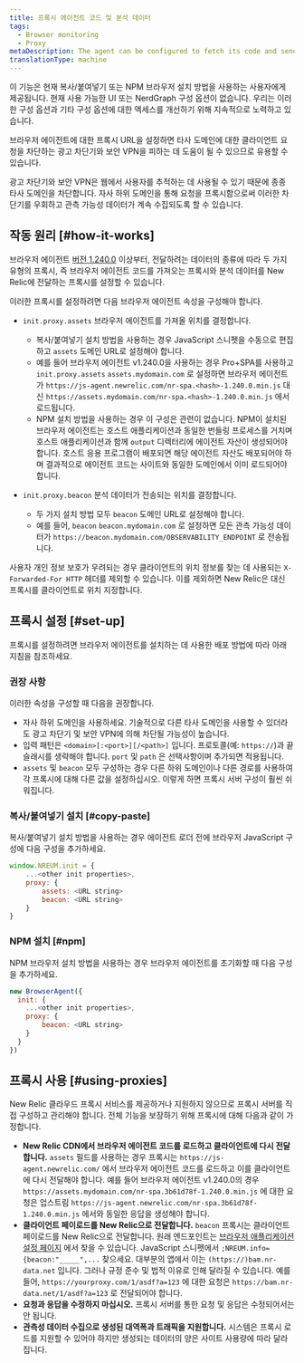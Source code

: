 ```yaml
---
title: 프록시 에이전트 코드 및 분석 데이터
tags:
  - Browser monitoring
  - Proxy
metaDescription: The agent can be configured to fetch its code and send analytics through a proxy server instead of New Relic's endpoints.
translationType: machine
---
```


<Callout variant="important">
  이 기능은 현재 복사/붙여넣기 또는 NPM 브라우저 설치 방법을 사용하는 사용자에게 제공됩니다. 현재 사용 가능한 UI 또는 NerdGraph 구성 옵션이 없습니다. 우리는 이러한 구성 옵션과 기타 구성 옵션에 대한 액세스를 개선하기 위해 지속적으로 노력하고 있습니다.
</Callout>

브라우저 에이전트에 대한 프록시 URL을 설정하면 타사 도메인에 대한 클라이언트 요청을 차단하는 광고 차단기와 보안 VPN을 피하는 데 도움이 될 수 있으므로 유용할 수 있습니다.

광고 차단기와 보안 VPN은 웹에서 사용자를 추적하는 데 사용될 수 있기 때문에 종종 타사 도메인을 차단합니다. 자사 하위 도메인을 통해 요청을 프록시함으로써 이러한 차단기를 우회하고 관측 가능성 데이터가 계속 수집되도록 할 수 있습니다.

## 작동 원리 [#how-it-works]

브라우저 에이전트 [버전 1.240.0](/docs/release-notes/new-relic-browser-release-notes/browser-agent-release-notes) 이상부터, 전달하려는 데이터의 종류에 따라 두 가지 유형의 프록시, 즉 브라우저 에이전트 코드를 가져오는 프록시와 분석 데이터를 New Relic에 전달하는 프록시를 설정할 수 있습니다.

이러한 프록시를 설정하려면 다음 브라우저 에이전트 속성을 구성해야 합니다.

* `init.proxy.assets` 브라우저 에이전트를 가져올 위치를 결정합니다.

  * 복사/붙여넣기 설치 방법을 사용하는 경우 JavaScript 스니펫을 수동으로 편집하고 `assets` 도메인 URL로 설정해야 합니다.
  * 예를 들어 브라우저 에이전트 v1.240.0을 사용하는 경우 Pro+SPA를 사용하고 `init.proxy.assets` `assets.mydomain.com` 로 설정하면 브라우저 에이전트가 `https://js-agent.newrelic.com/nr-spa.<hash>-1.240.0.min.js` 대신 `https://assets.mydomain.com/nr-spa.<hash>-1.240.0.min.js` 에서 로드됩니다.
  * NPM 설치 방법을 사용하는 경우 이 구성은 관련이 없습니다. NPM이 설치된 브라우저 에이전트는 호스트 애플리케이션과 동일한 번들링 프로세스를 거치며 호스트 애플리케이션과 함께 `output` 디렉터리에 에이전트 자산이 생성되어야 합니다. 호스트 응용 프로그램이 배포되면 해당 에이전트 자산도 배포되어야 하며 결과적으로 에이전트 코드는 사이트와 동일한 도메인에서 이미 로드되어야 합니다.

* `init.proxy.beacon` 분석 데이터가 전송되는 위치를 결정합니다.

  * 두 가지 설치 방법 모두 `beacon` 도메인 URL로 설정해야 합니다.
  * 예를 들어, `beacon` `beacon.mydomain.com` 로 설정하면 모든 관측 가능성 데이터가 `https://beacon.mydomain.com/OBSERVABILITY_ENDPOINT` 로 전송됩니다.

사용자 개인 정보 보호가 우려되는 경우 클라이언트의 위치 정보를 찾는 데 사용되는 `X-Forwarded-For HTTP` 헤더를 제외할 수 있습니다. 이를 제외하면 New Relic은 대신 프록시를 클라이언트로 위치 지정합니다.

## 프록시 설정 [#set-up]

프록시를 설정하려면 브라우저 에이전트를 설치하는 데 사용한 배포 방법에 따라 아래 지침을 참조하세요.

### 권장 사항

이러한 속성을 구성할 때 다음을 권장합니다.

* 자사 하위 도메인을 사용하세요. 기술적으로 다른 타사 도메인을 사용할 수 있더라도 광고 차단기 및 보안 VPN에 의해 차단될 가능성이 높습니다.
* 입력 패턴은 `<domain>[:<port>][/<path>]` 입니다. 프로토콜(예: `https://`)과 끝 슬래시를 생략해야 합니다. `port` 및 `path` 은 선택사항이며 추가되면 적용됩니다.
* `assets` 및 `beacon` 모두 구성하는 경우 다른 하위 도메인이나 다른 경로를 사용하여 각 프록시에 대해 다른 값을 설정하십시오. 이렇게 하면 프록시 서버 구성이 훨씬 쉬워집니다.

### 복사/붙여넣기 설치 [#copy-paste]

복사/붙여넣기 설치 방법을 사용하는 경우 에이전트 로더 전에 브라우저 JavaScript 구성에 다음 구성을 추가하세요.

```js
window.NREUM.init = {
    ...<other init properties>,
    proxy: {
        assets: <URL string>
        beacon: <URL string>
    }
}
```

### NPM 설치 [#npm]

NPM 브라우저 설치 방법을 사용하는 경우 브라우저 에이전트를 초기화할 때 다음 구성을 추가하세요.

```js
new BrowserAgent({ 
  init: {
    ...<other init properties>,
    proxy: {
        beacon: <URL string>
    }
  }
})
```

## 프록시 사용 [#using-proxies]

New Relic 클라우드 프록시 서비스를 제공하거나 지원하지 않으므로 프록시 서버를 직접 구성하고 관리해야 합니다. 전체 기능을 보장하기 위해 프록시에 대해 다음과 같이 가정합니다.

* **New Relic CDN에서 브라우저 에이전트 코드를 로드하고 클라이언트에 다시 전달합니다.** `assets` 필드를 사용하는 경우 프록시는 `https://js-agent.newrelic.com/` 에서 브라우저 에이전트 코드를 로드하고 이를 클라이언트에 다시 전달해야 합니다. 예를 들어 브라우저 에이전트 v1.240.0의 경우 `https://assets.mydomain.com/nr-spa.3b61d78f-1.240.0.min.js` 에 대한 요청은 업스트림 `https://js-agent.newrelic.com/nr-spa.3b61d78f-1.240.0.min.js` 에서와 동일한 응답을 생성해야 합니다.
* **클라이언트 페이로드를 New Relic으로 전달합니다.** `beacon` 프록시는 클라이언트 페이로드를 New Relic으로 전달합니다. 원래 엔드포인트는 [브라우저 애플리케이션 설정 페이지](/docs/browser/new-relic-browser/configuration/browser-app-settings-page/) 에서 찾을 수 있습니다. JavaScript 스니펫에서 `;NREUM.info={beacon:"_____",...` 찾으세요. 대부분의 앱에서 이는 `(https://)bam.nr-data.net` 입니다. 그러나 규정 준수 및 법적 이유로 인해 달라질 수 있습니다. 예를 들어, `https://yourproxy.com/1/asdf?a=123` 에 대한 요청은 `https://bam.nr-data.net/1/asdf?a=123` 로 전달되어야 합니다.
* **요청과 응답을 수정하지 마십시오.** 프록시 서버를 통한 요청 및 응답은 수정되어서는 안 됩니다.
* **관측성 데이터 수집으로 생성된 대역폭과 트래픽을 지원합니다.** 시스템은 프록시 로드를 지원할 수 있어야 하지만 생성되는 데이터의 양은 사이트 사용량에 따라 달라집니다.